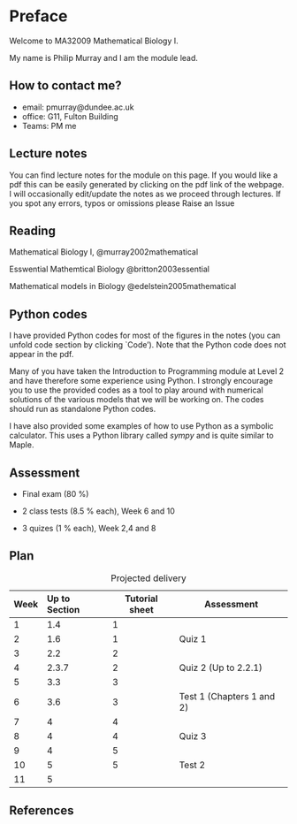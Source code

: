 # Preface {.unnumbered}


Welcome to MA32009 Mathematical Biology I.

My name is Philip Murray and I am the module lead.

## How to contact me?

* email: pmurray@dundee.ac.uk
* office: G11, Fulton Building
* Teams: PM me


## Lecture notes
You can find lecture notes for the module on this page. If you would like a pdf this can be easily generated by clicking on the pdf link of the  webpage. I will occasionally edit/update the notes as we proceed through lectures. If you spot any errors, typos or omissions please Raise an Issue

## Reading 
Mathematical Biology I, @murray2002mathematical

Esswential Mathemtical Biology @britton2003essential

Mathematical models in Biology @edelstein2005mathematical

## Python codes

I have provided Python codes for most of the figures in the notes (you can unfold code section by clicking `Code'). Note that the Python code does not appear in the pdf.

 Many of you have taken the Introduction to Programming module at Level 2 and have therefore some experience using Python. I strongly encourage you to use the provided codes as a tool to play around with numerical solutions of the various models that we will be working on. The codes should run as standalone Python codes.

 I have also provided some examples of how to use Python as a symbolic calculator. This uses a Python library called *sympy* and is quite similar to Maple. 

## Assessment
 
* Final exam (80 \%)

* 2 class tests (8.5 \% each), Week 6 and 10

* 3 quizes (1 \% each), Week 2,4 and 8

## Plan

| Week | Up to Section | Tutorial sheet| Assessment |
|-------|:---|-----| ---|
| 1     | 1.4  |   1 |  |
| 2     | 1.6  |   1 | Quiz 1|
| 3     | 2.2  |   2 |        |
| 4     | 2.3.7  |   2 | Quiz 2 (Up to 2.2.1) |
| 5     | 3.3  |   3 |
| 6     | 3.6  |   3 | Test 1 (Chapters 1 and 2)|
| 7     | 4  |   4 | |
| 8     | 4  |   4 | Quiz 3|
| 9     | 4  |   5 | |
| 10    | 5  |   5 | Test 2|
| 11    | 5  |    |
: Projected delivery

## References
